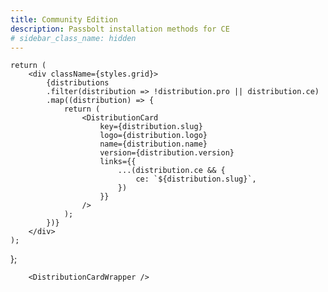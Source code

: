 ```yaml
---
title: Community Edition
description: Passbolt installation methods for CE
# sidebar_class_name: hidden
---
```



    return (
        <div className={styles.grid}>
            {distributions
            .filter(distribution => !distribution.pro || distribution.ce)
            .map((distribution) => {
                return (
                    <DistributionCard
                        key={distribution.slug}
                        logo={distribution.logo}
                        name={distribution.name}
                        version={distribution.version}
                        links={{
                            ...(distribution.ce && {
                                ce: `${distribution.slug}`,
                            })
                        }}
                    />
                );
            })}
        </div>
    );
};

        <DistributionCardWrapper />


